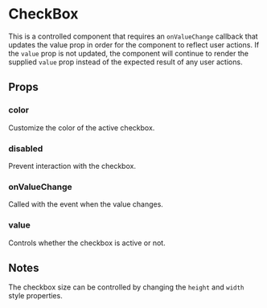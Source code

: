 
<Meta title="Components|CheckBox" />

# CheckBox

This is a controlled component that requires an `onValueChange` callback that
updates the value prop in order for the component to reflect user actions. If
the `value` prop is not updated, the component will continue to render the
supplied `value` prop instead of the expected result of any user actions.

## Props

<Props of={Stories.ofProps} />

### color

Customize the color of the active checkbox.

<Preview withSource='none'>
  <Story name="color">
    <Stories.color />
  </Story>
</Preview>

### disabled

Prevent interaction with the checkbox.

<Preview withSource='none'>
  <Story name="disabled">
    <Stories.disabled />
  </Story>
</Preview>

### onValueChange

Called with the event when the value changes.

<Preview withSource='none'>
  <Story name="onValueChange">
    <Stories.onValueChange />
  </Story>
</Preview>

### value

Controls whether the checkbox is active or not.

<Preview withSource='none'>
  <Story name="value">
    <Stories.value />
  </Story>
</Preview>

## Notes

The checkbox size can be controlled by changing the `height` and `width` style
properties.

<Preview withSource='none'>
  <Story name="customSize">
    <Stories.customSize />
  </Story>
</Preview>
